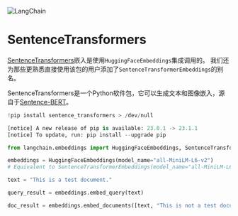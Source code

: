 

<Head>
  <script>
    {
      `(function() {
         var _hmt = _hmt || [];
(function() {
  var hm = document.createElement("script");
  hm.src = "https://hm.baidu.com/hm.js?e60fb290e204e04c5cb6f79b0ac1e697";
  var s = document.getElementsByTagName("script")[0]; 
  s.parentNode.insertBefore(hm, s);
})();
       })();`
    }
  </script>
</Head>

![LangChain](https://pica.zhimg.com/50/v2-56e8bbb52aa271012541c1fe1ceb11a2_r.gif)



SentenceTransformers
======

[SentenceTransformers](https://www.sbert.net/)嵌入是使用`HuggingFaceEmbeddings`集成调用的。 我们还为那些更熟悉直接使用该包的用户添加了`SentenceTransformerEmbeddings`的别名。

SentenceTransformers是一个Python软件包，它可以生成文本和图像嵌入，源自于[Sentence-BERT](https://arxiv.org/abs/1908.10084)。

```python
!pip install sentence_transformers > /dev/null

```

```python
[notice] A new release of pip is available: 23.0.1 -> 23.1.1
[notice] To update, run: pip install --upgrade pip

```

```python
from langchain.embeddings import HuggingFaceEmbeddings, SentenceTransformerEmbeddings 

```

```python
embeddings = HuggingFaceEmbeddings(model_name="all-MiniLM-L6-v2")
# Equivalent to SentenceTransformerEmbeddings(model_name="all-MiniLM-L6-v2")

```

```python
text = "This is a test document."

```

```python
query_result = embeddings.embed_query(text)

```

```python
doc_result = embeddings.embed_documents([text, "This is not a test document."])

```

